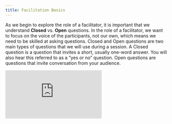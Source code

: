 ```yaml
---
title: Facilitation Basics
---
```


As we begin to explore the role of a facilitator, it is important that we understand **Closed** vs. **Open** questions. In the role of a facilitator, we want to focus on the voice of the participants, not our own, which means we need to be skilled at asking questions. Closed and Open questions are two main types of questions that we will use during a session. A Closed question is a question that invites a short, usually one-word answer. You will also hear this referred to as a “yes or no” question. Open questions are questions that invite conversation from your audience. 

<Embed src="https://player.vimeo.com/video/984431233" />
